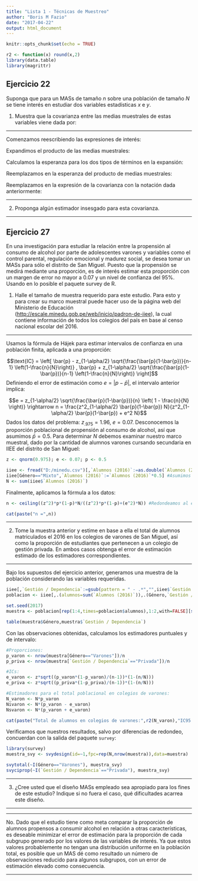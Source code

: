 ```yaml
---
title: "Lista 1 - Técnicas de Muestreo"
author: "Boris M Fazio"
date: "2017-04-22"
output: html_document
---
```


```r
knitr::opts_chunk$set(echo = TRUE)

r2 <- function(x) round(x,2)
library(data.table)
library(magrittr)
```

## Ejercicio 22

Suponga que para un MASs de tamaño *n* sobre una población de tamaño *N* se tiene interés en estudiar dos variables estadísticas *x* e *y*.

1. Muestra que la covarianza entre las medias muestrales de estas variables viene dada por:

\begin{align}
\text{Cov}(\bar{X},\bar{Y}) & = \left(1-\frac{n}{N}\right)\frac{\sigma_{xy}}{n}\\
\text{donde}\\
\sigma_{xy} & = \frac{1}{N-1}\sum_{i=1}^N \left( x_i - \mu_x \right) \left( y_i - \mu_y \right)
\end{align}

---

Comenzamos reescribiendo las expresiones de interés:

\begin{align}
\text{Cov}(\bar{X},\bar{Y}) & = \mathrm{E}\left[\left(\bar{X}-\mathrm{E}\bar{X}\right)\left(\bar{Y}-\mathrm{E}\bar{Y}\right)\right]= \mathrm{E}\left[\bar{X}\bar{Y}\right] - \mu_x\mu_y,\\
\sigma_{xy} & = \frac{1}{N-1}\left( S - N\mu_x\mu_y \right)\\
\text{donde}\\
S & = \sum_{i=1}^N x_iy_i
\end{align}

Expandimos el producto de las medias muestrales:

\begin{align}
\mathrm{E}\left[\bar{X}\bar{Y}\right] & = \mathrm{E}\left[\frac{1}{n}\sum_{i=1}^N x_i\delta_i\frac{1}{n}\sum_{i=1}^N y_i\delta_i\right]\\
& = \frac{1}{n^2}\mathrm{E}\left[\left(x_1\delta_1 + x_2\delta_2 + ... + x_N\delta_N\right)\left(y_1\delta_1 + y_2\delta_2 + ... + y_N\delta_N\right)\right]\\
& = \frac{1}{n^2}\mathrm{E}\left[\sum_{i=1}^N x_iy_i\delta_i^2 + \sum_{j\neq 1}^N x_1\delta_1y_j\delta_j + \sum_{j\neq 2}^N x_2\delta_2y_j\delta_j + ...+ \sum_{j\neq N}^N x_N\delta_Ny_j\delta_j\right]
\end{align}

Calculamos la esperanza para los dos tipos de términos en la expansión:

\begin{align}
\mathrm{E}\left[\sum_{i=1}^N x_iy_i\delta_i^2\right] & = \sum_{i=1}^N x_iy_i\mathrm{E}\left[\delta_i^2\right] = \frac{n}{N} \sum_{i=1}^N x_iy_i\\
\mathrm{E}\left[\sum_{j\neq i}^N x_iy_j\delta_i\delta_j\right] & = \sum_{j\neq i}^N x_iy_j\mathrm{E}\left[\delta_i\delta_j\right] = \frac{n}{N}\left(\frac{n-1}{N-1}\right)x_i\sum_{j\neq i}^Ny_j = \frac{n}{N}\left(\frac{n-1}{N-1}\right)x_i\left(N\mu_y - y_i\right)
\end{align}

Reemplazamos en la esperanza del producto de medias muestrales:

\begin{align}
\mathrm{E}\left[\bar{X}\bar{Y}\right] & = \frac{1}{n^2}\left(\frac{n}{N} \sum_{i=1}^N x_iy_i + \frac{n}{N}\left(\frac{n-1}{N-1}\right)\sum_{i=1}^N x_i\left(N\mu_y - y_i\right)\right) \\
\mathrm{E}\left[\bar{X}\bar{Y}\right] & = \frac{1}{nN}\left(\sum_{i=1}^N x_iy_i + \left(\frac{n-1}{N-1}\right)\left(N^2 \mu_x \mu_y- \sum_{i=1}^N x_iy_i\right)\right)
\end{align}

Reemplazamos en la expresión de la covarianza con la notación dada anteriormente:

\begin{align}
\text{Cov}(\bar{X},\bar{Y}) & = \frac{1}{nN}\left(S + \left(\frac{n-1}{N-1}\right)\left(N^2 \mu_x \mu_y- S\right)\right) - \mu_x\mu_y\\
& = \frac{1}{nN}S - \frac{n-1}{nN(N-1)}S+\frac{N(n-1)}{n(N-1)}\mu_x\mu_y - \mu_x\mu_y\\
& = S \frac{N-n}{nN(N-1)} - \mu_x\mu_y\frac{N-n}{n(N-1)}\\
& = \frac{N-n}{n(N-1)}\left(\frac{S}{N}-\mu_x\mu_y\right)\\
& = \frac{N-n}{n(N-1)}\frac{1}{N}\left(S-N\mu_x\mu_y\right)\\
& = \frac{N-n}{nN}\frac{1}{(N-1)}\left(S-N\mu_x\mu_y\right)\\
& = \frac{N-n}{nN}\sigma_{xy}\\
& = \left(1-\frac{n}{N}\right)\frac{\sigma_{xy}}{n}
\end{align}

---

2. Proponga algún estimador insesgado para esta covarianza.

---

## Ejercicio 27

En una investigación para estudiar la relación entre la propensión al consumo de alcohol por parte de adolescentes varones y variables como el control parental, regulación emocional y madurez social, se desea tomar un MASs para sólo el distrito de San Miguel. Puesto que la propensión se medirá mediante una proporción, es de interés estimar esta proporción con un margen de error no mayor a 0.07 y un nivel de confianza del 95%. Usando en lo posible el paquete survey de R.

1. Halle el tamaño de muestra requerido para este estudio. Para esto y para crear su marco muestral puede hacer uso de la página web del Ministerio de Educación (<http://escale.minedu.gob.pe/web/inicio/padron-de-iiee>), la cual contiene información de todos los colegios del país en base al censo nacional escolar del 2016.

---

Usamos la fórmula de Hájek para estimar intervalos de confianza en una población finita, aplicada a una proporción:

$$\text{IC} = \left[ \bar{p} - z_{1-\alpha/2} \sqrt{\frac{\bar{p}(1-\bar{p})}{n-1} \left(1-\frac{n}{N}\right)} , \bar{p} + z_{1-\alpha/2} \sqrt{\frac{\bar{p}(1-\bar{p})}{n-1} \left(1-\frac{n}{N}\right)} \right]$$
Definiendo el error de estimación como $e = \left|p-\bar{p}\right|$, el intervalo anterior implica:

$$e = z_{1-\alpha/2} \sqrt{\frac{\bar{p}(1-\bar{p})}{n} \left( 1 - \frac{n}{N} \right)} \rightarrow n = \frac{z^2_{1-\alpha/2} \bar{p}(1-\bar{p}) N}{z^2_{1-\alpha/2} \bar{p}(1-\bar{p}) + e^2 N}$$
Dados los datos del problema: $z_{.975} = 1.96$, $e = 0.07$. Desconocemos la proporción poblacional de propensión al consumo de alcohol, así que asumimos $\bar{p} = 0.5$. Para determinar $N$ debemos examinar nuestro marco muestral, dado por la cantidad de alumnos varones cursando secundaria en IIEE del distrito de San Miguel:

```r
z <- qnorm(0.975); e <- 0.07; p <- 0.5

iiee <- fread("D:/minedu.csv")[,`Alumnos (2016)`:=as.double(`Alumnos (2016)`)]
iiee[Género=="Mixto",`Alumnos (2016)`:=`Alumnos (2016)`*0.5] #Asumimos que los colegios mixtos tienen 50% de alumnos varones
N <- sum(iiee$`Alumnos (2016)`)
```

Finalmente, aplicamos la fórmula a los datos:

```r
n <- ceiling((z^2)*p*(1-p)*N/((z^2)*p*(1-p)+(e^2)*N)) #Redondeamos al entero superior
```
```r
cat(paste("n =",n))
```
---

2. Tome la muestra anterior y estime en base a ella el total de alumnos matriculados el 2016 en los colegios de varones de San Miguel, así como la proporción de estudiantes que pertenecen a un colegio de gestión privada. En ambos casos obtenga el error de estimación estimado de los estimadores correspondientes.

---

Bajo los supuestos del ejercicio anterior, generamos una muestra de la población considerando las variables requeridas.

```r
iiee[,`Gestión / Dependencia`:=gsub(pattern = " - .*","",iiee$`Gestión / Dependencia`)]
poblacion <- iiee[,.(alumnos=sum(`Alumnos (2016)`)),.(Género,`Gestión / Dependencia`)]

set.seed(2017)
muestra <- poblacion[rep(1:4,times=poblacion$alumnos),1:2,with=FALSE][sample(N, n)]
```
```r
table(muestra$Género,muestra$`Gestión / Dependencia`)
```

Con las observaciones obtenidas, calculamos los estimadores puntuales y de intervalo:

```r
#Proporciones:
p_varon <- nrow(muestra[Género=="Varones"])/n
p_priva <- nrow(muestra[`Gestión / Dependencia`=="Privada"])/n

#ICs:
e_varon <- z*sqrt((p_varon*(1-p_varon)/(n-1))*(1-(n/N)))
e_priva <- z*sqrt((p_priva*(1-p_priva)/(n-1))*(1-(n/N)))

#Estimadores para el total poblacional en colegios de varones:
N_varon <- N*p_varon
Nivaron <- N*(p_varon - e_varon)
Nsvaron <- N*(p_varon + e_varon)
```
```r
cat(paste("Total de alumnos en colegios de varones:",r2(N_varon),"IC95: [",r2(Nivaron),"-",r2(Nsvaron),"]","\nProporción de alumnos en colegios privados:",r2(p_priva),"IC95: [",r2(p_priva-e_priva),"-",r2(p_priva+e_priva),"]"))
```
Verificamos que nuestros resultados, salvo por diferencias de redondeo, concuerdan con la salida del paquete `survey`:
```r
library(survey)
muestra_svy <- svydesign(id=~1,fpc=rep(N,nrow(muestra)),data=muestra)

svytotal(~I(Género=="Varones"), muestra_svy)
svyciprop(~I(`Gestión / Dependencia`=="Privada"), muestra_svy)
```
---

3. ¿Cree usted que el diseño MASs empleado sea apropiado para los fines de este estudio? Indique si no fuera el caso, qué dificultades acarrea este diseño.

---

***

No. Dado que el estudio tiene como meta comparar la proporción de alumnos propensos a consumir alcohol en relación a otras características, es deseable minimizar el error de estimación para la proporción de cada subgrupo generado por los valores de las variables de interés. Ya que estos valores probablemente no tengan una distribución uniforme en la población total, es posible que un MAS dé como resultado un número de observaciones reducido para algunos subgrupos, con un error de estimación elevado como consecuencia.

---

